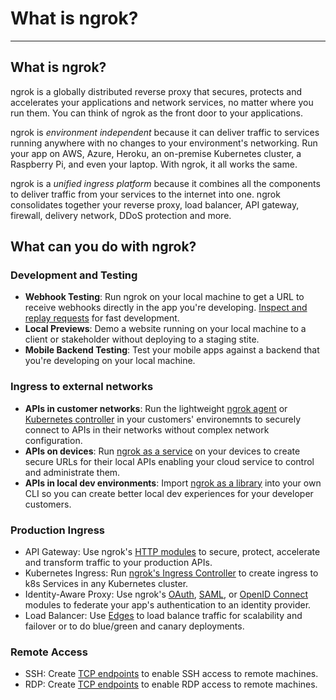 # What is ngrok?

---

## What is ngrok?

ngrok is a globally distributed reverse proxy that secures, protects and
accelerates your applications and network services, no matter where you run
them. You can think of ngrok as the front door to your applications.

ngrok is _environment independent_ because it can deliver traffic to services
running anywhere with no changes to your environment's networking. Run your app
on AWS, Azure, Heroku, an on-premise Kubernetes cluster, a Raspberry Pi, and
even your laptop. With ngrok, it all works the same.

ngrok is a _unified ingress platform_ because it combines all the components to
deliver traffic from your services to the internet into one. ngrok
consolidates together your reverse proxy, load balancer, API gateway, firewall,
delivery network, DDoS protection and more.

## What can you do with ngrok?

### Development and Testing

- **Webhook Testing**: Run ngrok on your local machine to get a URL to receive
  webhooks directly in the app you're developing. [Inspect and replay
  requests](/agent/web-inspection-interface/) for fast development.
- **Local Previews**: Demo a website running on your local machine to a client
  or stakeholder without deploying to a staging stite.
- **Mobile Backend Testing**: Test your mobile apps against a backend that
  you're developing on your local machine.

### Ingress to external networks

- **APIs in customer networks**: Run the lightweight [ngrok agent](/agent/) or
  [Kubernetes controller](/k8s/) in your customers' environemnts to securely
  connect to APIs in their networks without complex network configuration.
- **APIs on devices**: Run [ngrok as a service](/agent/#background-service) on
  your devices to create secure URLs for their local APIs enabling your cloud
  service to control and administrate them.
- **APIs in local dev environments**: Import [ngrok as a library](/agent-sdks)
  into your own CLI so you can create better local dev experiences for your
  developer customers.

### Production Ingress

- API Gateway: Use ngrok's [HTTP modules](/http/#modules) to secure, protect,
  accelerate and transform traffic to your production APIs.
- Kubernetes Ingress: Run [ngrok's Ingress Controller](/k8s/) to create ingress
  to k8s Services in any Kubernetes cluster.
- Identity-Aware Proxy: Use ngrok's [OAuth](/http/oauth), [SAML](/http/saml/),
  or [OpenID Connect](/http/openid-connect) modules to federate your app's
  authentication to an identity provider.
- Load Balancer: Use [Edges](/network-edge/edges/) to load balance traffic for
  scalability and failover or to do blue/green and canary deployments.

### Remote Access

- SSH: Create [TCP endpoints](/tcp/) to enable SSH access to remote machines.
- RDP: Create [TCP endpoints](/tcp/) to enable RDP access to remote machines.

